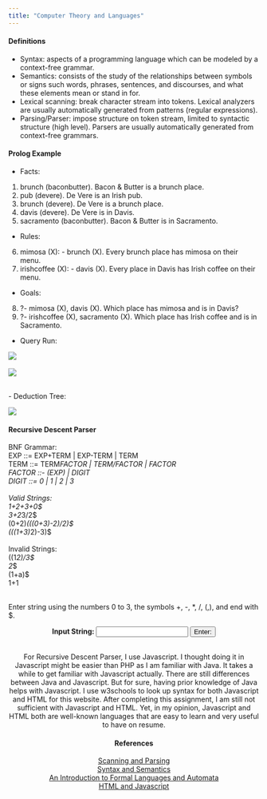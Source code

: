 ```yaml
---
title: "Computer Theory and Languages"
---
```


#### Definitions

- Syntax: aspects of a programming language which can be modeled by a context-free grammar.
- Semantics: consists of the study of the relationships between symbols or signs such words, phrases, sentences, and discourses, and what these elements mean or stand in for.
- Lexical scanning: break character stream into tokens. Lexical analyzers are usually automatically generated from patterns (regular expressions).
- Parsing/Parser: impose structure on token stream, limited to syntactic structure (high level). Parsers are usually automatically generated from context-free grammars.

#### Prolog Example
- Facts:
(1) brunch (baconbutter).
Bacon & Butter is a brunch place.
(2) pub (devere).
De Vere is an Irish pub.
(3) brunch (devere).
De Vere is a brunch place.
(4) davis (devere).
De Vere is in Davis.
(5) sacramento (baconbutter).
Bacon & Butter is in Sacramento.

- Rules:
(6) mimosa (X): - brunch (X).
Every brunch place has mimosa on their menu.
(7) irishcoffee (X): - davis (X).
Every place in Davis has Irish coffee on their menu.

- Goals:
(8) ?- mimosa (X), davis (X).
Which place has mimosa and is in Davis?
(9) ?- irishcoffee (X), sacramento (X).
Which place has Irish coffee and is in Sacramento.

- Query Run:

![](http://athena.ecs.csus.edu/~phok/testrun.JPG)
<br><br>
![](http://athena.ecs.csus.edu/~phok/interactive.JPG)

<br>
- Deduction Tree:

![](http://athena.ecs.csus.edu/~phok/tree.JPG)

#### Recursive Descent Parser
BNF Grammar:           <br>
EXP ::= EXP+TERM | EXP-TERM | TERM <br>
TERM ::= TERM*FACTOR | TERM/FACTOR | FACTOR <br>
FACTOR ::- (EXP) | DIGIT <br>
DIGIT ::= 0 | 1 | 2 | 3 <br><br>
Valid Strings:         <br>
1+2+3+0$               <br>
3+2*3/2$               <br>
(0+2)*(((0+3)-2)/2)$   <br>
(((1+3)*2)-3)$         <br><br>
Invalid Strings:        <br>
((1*2)/3$             <br>
2*$                   <br>
(1+a)$                  <br>
1+1                   <br><br>

Enter string using the numbers 0 to 3, the symbols +, -, *, /, (,), and end with $.

<center><b> Input String: </b><input id = "inputString"> </input>
<button id = "num" > Enter: </button> 
<b><div id = "parser"> </div></b>
<script> 
var inputString;
var parser;
var output;
var pointer;

function exp() 
{
    term()
    while (inputString.charAt(pointer) == "+" || inputString.charAt(pointer) == "-") 
    {
        if (inputString.charAt(pointer) == "+") 
        {
            match("+");
            term();
        } else if (inputString.charAt(pointer) == "-") 
        {
            match("-");
            term();
        } else parser = true;
    }
}

function term() 
{
    factor();
    while (inputString.charAt(pointer) == "*" || inputString.charAt(pointer) == "/") 
    {
        if (inputString.charAt(pointer) == "*") 
        {
            match("*");
            factor();
        } else if (inputString.charAt(pointer) == "/") 
        {
            match("/");
            factor();
        }
    }
}

function factor() 
{
    if (inputString.charAt(pointer) == "(") 
    {
        match("(");
        exp();
        match(")");
    } else digit();
}

function check() 
{
    parser = true;
    console.log("Invalid");
}

function match(x) 
{
    if(inputString.charAt(pointer) == x) pointer++;
    else check();
}

function digit() {
    if (inputString.charAt(pointer) == "0") match("0");
    else if (inputString.charAt(pointer) == "1") match("1");
    else if (inputString.charAt(pointer) == "2") match("2");
    else if (inputString.charAt(pointer) == "3") match("3");
    else
    {
        console.log(inputString.charAt(pointer));
        check();
    }
}

function outputNoti()
{
    if(stringOut === false) document.getElementById('parser').innerHTML= inputString.bold() + ' is INVALID';
    else if (stringOut === true) document.getElementById('parser').innerHTML= inputString.bold() + ' is VALID';  
}

function parser() 
{
    parser = false;
    pointer = 0;
    inputString = document.getElementById('inputString').value;
    exp();
    match('$');
    if (!parser) stringOut = true;
    else stringOut = false;
    outputNoti();
}
document.getElementById("num").addEventListener("click", parser, false);
</script>
<br>
For Recursive Descent Parser, I use Javascript. I thought doing it in Javascript might be easier than PHP as I am familiar with Java. It takes a while to get familiar with Javascript actually. There are still differences between Java and Javascript. But for sure, having prior knowledge of Java helps with Javascript. I use w3schools to look up syntax for both Javascript and HTML for this website. After completing this assignment, I am still not sufficient with Javascript and HTML. Yet, in my opinion, Javascript and HTML both are well-known languages that are easy to learn and very useful to have on resume.

#### References
[Scanning and Parsing](http://www.cs.colostate.edu/~mstrout/CS553Fall06/slides/lecture02a-scanparse.pdf) <br>
[Syntax and Semantics](https://linguistics.utah.edu/syntaxsemantics.php) <br>
[An Introduction to Formal Languages and Automata](http://almuhammadi.com/sultan/books/Linz.5ed.pdf) <br>
[HTML and Javascript](https://www.w3schools.com/) <br><br>




